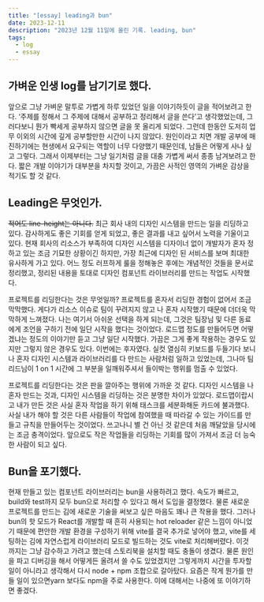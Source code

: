 ```yaml
---
title: "[essay] leading과 bun"
date: 2023-12-11
description: "2023년 12월 11일에 올린 기록. leading, bun"
tags:
  - log
  - essay
---
```


## 가벼운 인생 log를 남기기로 했다.

앞으로 그냥 가벼운 말투로 가볍게 하루 있었던 일을 이야기하듯이 글을 적어보려고 한다. ‘주제를 정해서 그 주제에 대해서 공부하고 정리해서 글을 쓴다’고 생각했었는데, 그러다보니 뭔가 빡세게 공부하지 않으면 글을 못 올리게 되었다. 그런데 한동안 도저히 업무 이외의 시간에 깊게 공부할만한 시간이 나지 않았다. 원인이라고 치면 개발 공부에 매진하기에는 현생에서 요구되는 역할이 너무 다양했기 때문인데, 남들은 어떻게 사나 싶고 그렇다. 그래서 이제부터는 그냥 일기처럼 글을 대충 가볍게 써서 종종 남겨보려고 한다. 짧은 개발 이야기가 대부분을 차지할 것이고, 가끔은 사적인 영역의 가벼운 감상을 적기도 할 것 같다.

## Leading은 무엇인가.

~~적어도 line-height는 아니다.~~ 최근 회사 내의 디자인 시스템을 만드는 일을 리딩하고 있다. 감사하게도 좋은 기회를 얻게 되었고, 좋은 결과를 내고 싶어서 노력을 기울이고 있다. 현재 회사의 리소스가 부족하여 디자인 시스템을 디자이너 없이 개발자가 혼자 정하고 있는 조금 기묘한 상황이긴 하지만, 가장 최근에 디자인 된 서비스를 보며 최대한 유사하게 가고 있다. 어느 정도 러프하게 룰을 정해놓은 후에는 개념적인 것들을 문서로 정리했고, 정리된 내용을 토대로 디자인 컴포넌트 라이브러리를 만드는 작업도 시작했다.

프로젝트를 리딩한다는 것은 무엇일까? 프로젝트를 혼자서 리딩한 경험이 없어서 조금 막막했다. 게다가 리소스 이슈로 팀이 꾸려지지 않고 나 혼자 시작했기 때문에 더더욱 막막하게 느껴졌다. 나는 여기서 아쉬운 선택을 하게 되는데, 그것은 팀장님 및 다른 동료에게 조언을 구하기 전에 일단 시작을 했다는 것이었다. 로드맵 정도를 만들어두면 어떻겠냐는 정도의 이야기만 듣고 그냥 일단 시작했다. 가끔은 그게 좋게 작용하는 경우도 있지만 그렇지 않은 경우도 있다. 이번에는 후자였다. 실컷 열심히 키보드를 두들기다 보니 나 혼자 디자인 시스템과 라이브러리를 다 만드는 사람처럼 일하고 있었는데, 그나마 팀 리드님이 1 on 1 시간에 그 부분을 일깨워주셔서 들이박는 행위를 멈출 수 있었다.

프로젝트를 리딩한다는 것은 판을 깔아주는 행위에 가까운 것 같다. 디자인 시스템을 나 혼자 만드는 것과, 디자인 시스템을 리딩하는 것은 분명한 차이가 있었다. 로드맵이랍시고 내가 만든 것은 사실 혼자 작업을 하기 위해 태스크를 세분화해둔 카드에 불과했다. 사실 내가 해야 할 것은 다른 사람들이 작업에 참여했을 때 따라갈 수 있는 가이드를 만들고 규칙을 만들어두는 것이었다. 쓰고나니 별 건 아닌 것 같은데 처음 깨달았을 당시에는 조금 충격이었다. 앞으로도 작은 작업들을 리딩하는 기회를 많이 가져서 조금 더 능숙한 사람이 되고 싶다.

## Bun을 포기했다.

현재 만들고 있는 컴포넌트 라이브러리는 bun을 사용하려고 했다. 속도가 빠르고, build와 test까지 모두 bun으로 처리할 수 있다고 해서 도입을 결정했다. 물론 새로운 프로젝트를 만드는 김에 새로운 기술을 써보고 싶은 마음도 꽤나 큰 작용을 했다. 그러나 bun의 핫 모드가 React를 개발할 때 흔히 사용되는 hot reloader 같은 느낌이 아니었기 때문에 편안한 개발 환경을 구성하기 위해 vite를 결국 추가로 넣어야 했고, vite를 세팅하는 김에 자연스럽게 라이브러리 모드로 빌드하는 것도 vite로 처리해버렸다. 이것 까지는 그냥 감수하고 가려고 했는데 스토리북을 설치할 때도 충돌이 생겼다. 물론 원인을 파고 디버깅을 해서 어떻게든 올려서 쓸 수도 있었겠지만 그렇게까지 시간을 투자할 일이 아니라고 생각해서 다시 node + npm 조합으로 갈아탔다. 요즘은 작게 뭔가를 만들 일이 있으면yarn 보다도 npm을 주로 사용한다. 이에 대해서는 나중에 또 이야기하면 좋겠다.
